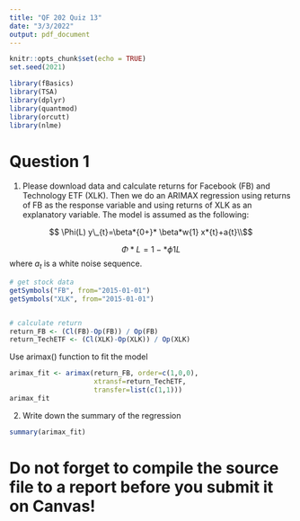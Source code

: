 ---
title: "QF 202 Quiz 13"
date: "3/3/2022"
output: pdf_document
---

```{r setup, include=FALSE}
knitr::opts_chunk$set(echo = TRUE)
set.seed(2021)
```

```{r}
library(fBasics)
library(TSA)
library(dplyr)
library(quantmod)
library(orcutt)
library(nlme)
```

# Question 1

1.  Please download data and calculate returns for Facebook (FB) and Technology ETF (XLK). Then we do an ARIMAX regression using returns of FB as the response variable and using returns of XLK as an explanatory variable. The model is assumed as the following:

$$ \Phi(L) y\_{t}=\beta*{0+}* \beta*w{1} x*{t}+a{t}\\$$

$$\Phi*{L}=1-*\phi{1} L$$ where $a_{t}$ is a white noise sequence.

```{r}
# get stock data
getSymbols("FB", from="2015-01-01")
getSymbols("XLK", from="2015-01-01")


# calculate return
return_FB <- (Cl(FB)-Op(FB)) / Op(FB) 
return_TechETF <- (Cl(XLK)-Op(XLK)) / Op(XLK) 
```

Use arimax() function to fit the model

```{r}
arimax_fit <- arimax(return_FB, order=c(1,0,0),
                     xtransf=return_TechETF,
                     transfer=list(c(1,1)))
arimax_fit
```

2.  Write down the summary of the regression

```{r}
summary(arimax_fit)
```

# Do not forget to compile the source file to a report before you submit it on Canvas!

